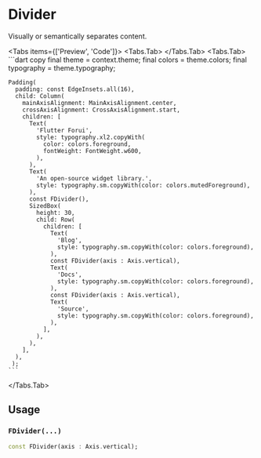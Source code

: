 
# Divider
Visually or semantically separates content.

<LinkBadgeGroup>
    <LinkBadge label="API Reference" href="https://pub.dev/documentation/forui/latest/forui.widgets.divider/"/>
</LinkBadgeGroup>

<Tabs items={['Preview', 'Code']}>
  <Tabs.Tab>
    <Widget name='divider' query={{}} height={300}/>
  </Tabs.Tab>
  <Tabs.Tab>
    ```dart copy
    final theme = context.theme;
    final colors = theme.colors;
    final typography = theme.typography;

    Padding(
      padding: const EdgeInsets.all(16),
      child: Column(
        mainAxisAlignment: MainAxisAlignment.center,
        crossAxisAlignment: CrossAxisAlignment.start,
        children: [
          Text(
            'Flutter Forui',
            style: typography.xl2.copyWith(
              color: colors.foreground,
              fontWeight: FontWeight.w600,
            ),
          ),
          Text(
            'An open-source widget library.',
            style: typography.sm.copyWith(color: colors.mutedForeground),
          ),
          const FDivider(),
          SizedBox(
            height: 30,
            child: Row(
              children: [
                Text(
                  'Blog',
                  style: typography.sm.copyWith(color: colors.foreground),
                ),
                const FDivider(axis : Axis.vertical),
                Text(
                  'Docs',
                  style: typography.sm.copyWith(color: colors.foreground),
                ),
                const FDivider(axis : Axis.vertical),
                Text(
                  'Source',
                  style: typography.sm.copyWith(color: colors.foreground),
                ),
              ],
            ),
          ),
        ],
      ),
     );
    ```
  </Tabs.Tab>
</Tabs>

## Usage

### `FDivider(...)`

```dart copy
const FDivider(axis : Axis.vertical);
```
